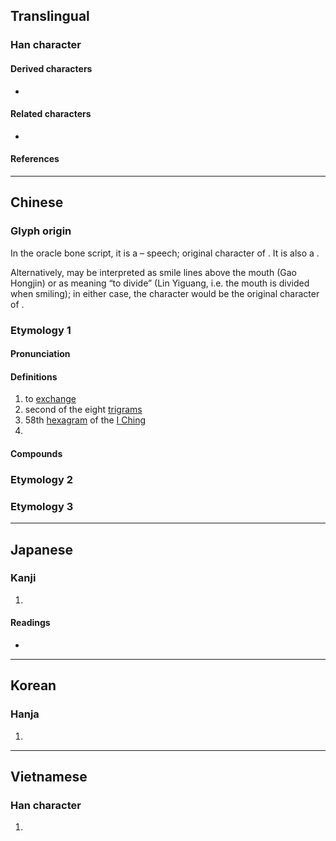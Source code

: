 {{also|兑|☱}}
{{character info/new}}
==Translingual==

===Han character===
{{Han char|rn=10|rad=儿|as=05|sn=7|four=80216|canj=CRHU|ids=⿱八兄}}

====Derived characters====
* {{l|mul|[[說]], [[稅]], [[悅]], [[脫]], [[銳]], [[閱]], [[敓]], [[蛻]]}}

====Related characters====
* {{l|mul|[[兑]]}}

====References====
{{Han ref|kx=0124.210|dkj=01356|dj=0264.010|hdz=10271.010|uh=514C}}

----

==Chinese==
{{zh-forms|s=兑|alt=兊}}

===Glyph origin===
{{Han etym}}

In the oracle bone script, it is a {{Han compound|八|口|人|ls=ic|t1=speech; breath|t2=mouth|t3=person|nocap=1}} – speech; original character of {{och-l|說|id=2|to speak}}. It is also a {{Han compound|㕣|人|ls=psc|c1=p|c2=s|t2=person|nocap=1}}.

Alternatively, {{zh-l|*八}} may be interpreted as smile lines above the mouth (Gao Hongjin) or as meaning “to divide” (Lin Yiguang, i.e. the mouth is divided when smiling); in either case, the character would be the original character of {{och-l|悅|pleased|id=1}}.

===Etymology 1===

====Pronunciation====
{{zh-pron
|m=duì
|m-s=
|c=deoi3,deoi6
|c-t=
|g=
|h=pfs=tui
|j=
|mb=do̿
|md=
|mn=tōe/tw:tūi/twv:lúi
|mn-t=duê6
|w=
|x=
|mc=y
|oc=y
|ma=
|cat=v,n,pn
}}

====Definitions====
{{zh-hanzi}}

# to [[exchange]]
# second of the eight [[w:Ba Gua|trigrams]]
# 58th [[hexagram]] of the [[I Ching]]
# {{surname|lang=zh}}

====Compounds====
{{zh-der|兌換|兌現|兌款|兌付|匯兌|外幣兌換|兌換券|國外匯兌|勻兌|兌運|兌用|兌頭|官收官兌|兌子|兌換利益|兌條|兌轉|兌獎|兌換率|商兌|兌坊|止兌|磨兌|擠兌|砸兌|攙兌|折兌|拆兌|承兌}}

===Etymology 2===
{{zh-see|鋭|a}}

===Etymology 3===
{{zh-see|悦|a}}

----

==Japanese==
{{wp|lang=ja|兌}}

===Kanji===
{{ja-kanji|grade=|rs=儿05}}

# {{defn|lang=ja|sort=儿05}}

====Readings====
* {{ja-readings|on=[[だ]] (da), [[たい]] (tai), [[えい]] (ei)|kun=[[よろこぶ]] (yorokobu)}}

----

==Korean==

===Hanja===
{{ko-hanja|hangeul=[[태]], [[예]]|rv=tae, ye|mr=t'ae, ye}}

# {{defn|lang=ko|sort=儿05}}

----

==Vietnamese==

===Han character===
{{vi-hantu|[[đoái]]|rs=儿05}}

# {{defn|lang=vi|sort=儿05}}